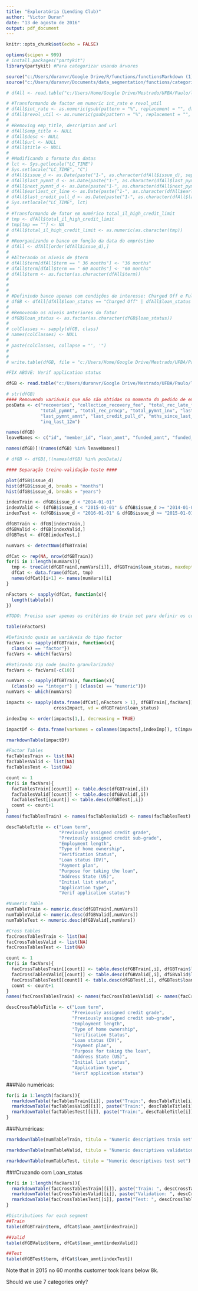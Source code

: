 ```yaml
---
title: "Exploratória (Lending Club)"
author: "Victor Duran"
date: "13 de agosto de 2016"
output: pdf_document
---
```


```r

knitr::opts_chunk$set(echo = FALSE)

options(scipen = 999)
# install.packages("partykit")
library(partykit) #Para categorizar usando árvores

source("c:/Users/duranvr/Google Drive/R/functions/functionsMarkdown (1).R", encoding = "UTF-8")
source("c:/Users/duranvr/Documents/data_segmentation/functions/categorize_impact.R", encoding = "UTF-8")
```


```r

# dfAll <- read.table("c:/Users/Home/Google Drive/Mestrado/UFBA/Paulo/lending club data/loanAll.csv", header = TRUE, sep = ";", encoding = "UTF-8")

# #Transformando de factor em numeric int_rate e revol_util
# dfAll$int_rate <- as.numeric(gsub(pattern = "%", replacement = "", dfAll$int_rate))
# dfAll$revol_util <- as.numeric(gsub(pattern = "%", replacement = "", dfAll$revol_util))
# 
# #Removing emp_title, description and url
# dfAll$emp_title <- NULL
# dfAll$desc <- NULL
# dfAll$url <- NULL
# dfAll$title <- NULL
# 
# #Modificando o formato das datas
# lct <- Sys.getlocale("LC_TIME")
# Sys.setlocale("LC_TIME", "C")
# dfAll$issue_d <- as.Date(paste("1-", as.character(dfAll$issue_d), sep = ""), format = "%d-%b-%Y")
# dfAll$last_pymnt_d <- as.Date(paste("1-", as.character(dfAll$last_pymnt_d), sep = ""), format = "%d-%b-%Y")
# dfAll$next_pymnt_d <- as.Date(paste("1-", as.character(dfAll$next_pymnt_d), sep = ""), format = "%d-%b-%Y")
# dfAll$earliest_cr_line <- as.Date(paste("1-", as.character(dfAll$earliest_cr_line), sep = ""), format = "%d-%b-%Y")
# dfAll$last_credit_pull_d <- as.Date(paste("1-", as.character(dfAll$last_credit_pull_d), sep = ""), format = "%d-%b-%Y")
# Sys.setlocale("LC_TIME", lct)
# 
# #Transformando de fator em numérico total_il_high_credit_limit
# tmp <- dfAll$total_il_high_credit_limit
# tmp[tmp == ""] <- NA
# dfAll$total_il_high_credit_limit <- as.numeric(as.character(tmp))
# 
# #Reorganizando o banco em função da data do empréstimo
# dfAll <- dfAll[order(dfAll$issue_d),]
# 
# #Alterando os níveis de $term
# dfAll$term[dfAll$term == " 36 months"] <- "36 months"
# dfAll$term[dfAll$term == " 60 months"] <- "60 months"
# dfAll$term <- as.factor(as.character(dfAll$term))
# 
# 
# 
# #Definindo banco apenas com condições de interesse: Charged Off e Fully Paid
# dfGB <- dfAll[dfAll$loan_status == "Charged Off" | dfAll$loan_status == "Fully Paid",]
# 
# #Removendo os níveis anteriores do fator
# dfGB$loan_status <- as.factor(as.character(dfGB$loan_status))
# 
# colClasses <- sapply(dfGB, class)
# names(colClasses) <- NULL
# 
# paste(colClasses, collapse = "', '")
# 
# 
# write.table(dfGB, file = "c:/Users/Home/Google Drive/Mestrado/UFBA/Paulo/lending club data/dfGB.csv", sep = ";", row.names = FALSE, dec = ".", qmethod = "double")

#FIX ABOVE: Verif application status

dfGB <- read.table("c:/Users/duranvr/Google Drive/Mestrado/UFBA/Paulo/lending club data/dfGB.csv", header = TRUE, sep = ";", encoding = "UTF-8", colClasses = c('integer', 'integer', 'integer', 'integer', 'numeric', 'factor', 'numeric', 'numeric', 'factor', 'factor', 'factor', 'factor', 'numeric', 'factor', 'Date', 'factor', 'factor', 'factor', 'factor', 'factor', 'numeric', 'integer', 'Date', 'integer', 'integer', 'integer', 'integer', 'integer', 'integer', 'numeric', 'integer', 'factor', 'numeric', 'numeric', 'numeric', 'numeric', 'numeric', 'numeric', 'numeric', 'numeric', 'numeric', 'Date', 'numeric', 'Date', 'Date', 'integer', 'integer', 'integer', 'factor', 'numeric', 'numeric', 'factor', 'integer', 'integer', 'integer', 'integer', 'integer', 'integer', 'integer', 'integer', 'integer', 'numeric', 'integer', 'integer', 'integer', 'numeric', 'integer', 'integer', 'integer', 'integer', 'integer', 'integer', 'integer', 'numeric', 'integer', 'integer', 'integer', 'integer', 'integer', 'integer', 'integer', 'integer', 'integer', 'integer', 'integer', 'integer', 'integer', 'integer', 'integer', 'integer', 'integer', 'integer', 'integer', 'integer', 'integer', 'integer', 'integer', 'integer', 'integer', 'numeric', 'numeric', 'integer', 'integer', 'integer', 'integer', 'integer', 'numeric'))

# str(dfGB)
#### Removendo variáveis que não são obtidas no momento do pedido de empréstimo ####
posData <- c("recoveries", "collection_recovery_fee", "total_rec_late_fee",
             "total_pymnt", "total_rec_prncp", "total_pymnt_inv", "last_pymnt_d",
             "last_pymnt_amnt", "last_credit_pull_d", "mths_since_last_major_derog", 
             "inq_last_12m")

names(dfGB)
leaveNames <- c("id", "member_id", "loan_amnt", "funded_amnt", "funded_amnt_inv", "term", "int_rate", "installment", "grade", "sub_grade", "emp_length", "home_ownership", "annual_inc", "verification_status", "issue_d", "loan_status", "pymnt_plan", "purpose", "zip_code", "addr_state", "dti", "delinq_2yrs", "earliest_cr_line", "inq_last_6mths", "mths_since_last_delinq", "mths_since_last_record", "open_acc", "pub_rec", "revol_bal", "revol_util", "total_acc", "initial_list_status", "out_prncp", "out_prncp_inv", "total_pymnt", "total_pymnt_inv", "total_rec_prncp", "total_rec_int", "total_rec_late_fee", "recoveries", "collection_recovery_fee", "last_pymnt_d", "last_pymnt_amnt", "next_pymnt_d", "last_credit_pull_d", "collections_12_mths_ex_med", "mths_since_last_major_derog", "policy_code", "application_type", "annual_inc_joint", "dti_joint", "verification_status_joint", "acc_now_delinq", "tot_coll_amt", "tot_cur_bal", "open_acc_6m", "open_il_6m", "open_il_12m", "open_il_24m", "mths_since_rcnt_il", "total_bal_il", "il_util", "open_rv_12m", "open_rv_24m", "max_bal_bc", "all_util", "total_rev_hi_lim", "inq_fi", "total_cu_tl", "inq_last_12m")

names(dfGB)[!(names(dfGB) %in% leaveNames)]

# dfGB <- dfGB[,!(names(dfGB) %in% posData)]

#### Separação treino-validação-teste ####

plot(dfGB$issue_d)
hist(dfGB$issue_d, breaks = "months")
hist(dfGB$issue_d, breaks = "years")

indexTrain <- dfGB$issue_d < "2014-01-01"
indexValid <- (dfGB$issue_d < "2015-01-01" & dfGB$issue_d >= "2014-01-01")
indexTest <- (dfGB$issue_d < "2016-01-01" & dfGB$issue_d >= "2015-01-01")

dfGBTrain <- dfGB[indexTrain,]
dfGBValid <- dfGB[indexValid,]
dfGBTest <- dfGB[indexTest,]


```

```r

numVars <- detectNum(dfGBTrain)

dfCat <- rep(NA, nrow(dfGBTrain))
for(i in 1:length(numVars)){
  tmp <- treeCat(dfGBTrain[,numVars[i]], dfGBTrain$loan_status, maxdepth = 2)
  dfCat <- data.frame(dfCat, tmp)
  names(dfCat)[i+1] <- names(numVars)[i]
}

nFactors <- sapply(dfCat, function(x){
  length(table(x))
})

#TODO: Precisa usar apenas os critérios do train set para definir os cortes e replicar as divisões para o valid e test set

table(nFactors)

```

```r

#Definindo quais as variáveis do tipo factor
facVars <- sapply(dfGBTrain, function(x){
  class(x) == "factor"})
facVars <- which(facVars)

#Retirando zip code (muito granularizado)
facVars <- facVars[-c(10)]

numVars <- sapply(dfGBTrain, function(x){
  (class(x) == "integer") | (class(x) == "numeric")})
numVars <- which(numVars)

```


```r

impacts <- sapply(data.frame(dfCat[,nFactors > 1], dfGBTrain[,facVars]), 
                  crossImpact, vd = dfGBTrain$loan_status)

indexImp <- order(impacts[1,], decreasing = TRUE)

impactDf <- data.frame(varNames = colnames(impacts[,indexImp]), t(impacts[,indexImp]), stringsAsFactors = FALSE)

rmarkdownTable(impactDf)


```

```r
#Factor Tables
facTablesTrain <- list(NA)
facTablesValid <- list(NA)
facTablesTest <- list(NA)

count <- 1
for(i in facVars){
  facTablesTrain[[count]] <- table.desc(dfGBTrain[,i])
  facTablesValid[[count]] <- table.desc(dfGBValid[,i]) 
  facTablesTest[[count]] <- table.desc(dfGBTest[,i])
  count <- count+1
}
names(facTablesTrain) <- names(facTablesValid) <- names(facTablesTest) <- names(facVars)

descTableTitle <- c("Loan term",
                    "Previously assigned credit grade",
                    "Previously assigned credit sub-grade",
                    "Employment length",
                    "Type of home ownership",
                    "Verification Status",
                    "Loan status (DV)",
                    "Payment plan",
                    "Purpose for taking the loan",
                    "Address State (US)",
                    "Initial list status",
                    "Application type",
                    "Verif application status")

#Numeric Table
numTableTrain <- numeric.desc(dfGBTrain[,numVars])
numTableValid <- numeric.desc(dfGBValid[,numVars])
numTableTest <- numeric.desc(dfGBValid[,numVars])

#Cross tables
facCrossTablesTrain <- list(NA)
facCrossTablesValid <- list(NA)
facCrossTablesTest <- list(NA)

count <- 1
for(i in facVars){
  facCrossTablesTrain[[count]] <- table.desc(dfGBTrain[,i], dfGBTrain$loan_status)
  facCrossTablesValid[[count]] <- table.desc(dfGBValid[,i], dfGBValid$loan_status)
  facCrossTablesTest[[count]] <- table.desc(dfGBTest[,i], dfGBTest$loan_status)
  count <- count+1
}
names(facCrossTablesTrain) <- names(facCrossTablesValid) <- names(facCrossTablesTest) <- names(facVars)

descCrossTableTitle <- c("Loan term",
                         "Previously assigned credit grade",
                         "Previously assigned credit sub-grade",
                         "Employment length",
                         "Type of home ownership",
                         "Verification Status",
                         "Loan status (DV)",
                         "Payment plan",
                         "Purpose for taking the loan",
                         "Address State (US)",
                         "Initial list status",
                         "Application type",
                         "Verif application status")

```

###Não numéricas:


```r

for(i in 1:length(facVars)){
  rmarkdownTable(facTablesTrain[[i]], paste("Train:", descTableTitle[i]))
  rmarkdownTable(facTablesValid[[i]], paste("Train:", descTableTitle[i]))
  rmarkdownTable(facTablesTest[[i]], paste("Train:", descTableTitle[i]))
}

```


###Numéricas:
```r

rmarkdownTable(numTableTrain, titulo = "Numeric descriptives train set")

rmarkdownTable(numTableValid, titulo = "Numeric descriptives validation set")

rmarkdownTable(numTableTest, titulo = "Numeric descriptives test set")

```


###Cruzando com Loan_status

```r

for(i in 1:length(facVars)){
  rmarkdownTable(facCrossTablesTrain[[i]], paste("Train: ", descCrossTableTitle[i]))
  rmarkdownTable(facCrossTablesValid[[i]], paste("Validation: ", descCrossTableTitle[i]))
  rmarkdownTable(facCrossTablesTest[[i]], paste("Test: ", descCrossTableTitle[i]))
}

```

```r
#Distributions for each segment
##Train
table(dfGBTrain$term, dfCat$loan_amnt[indexTrain])

##Valid
table(dfGBValid$term, dfCat$loan_amnt[indexValid])

##Test
table(dfGBTest$term, dfCat$loan_amnt[indexTest])

```

Note that in 2015 no 60 months customer took loans below 8k.

Should we use 7 categories only?

